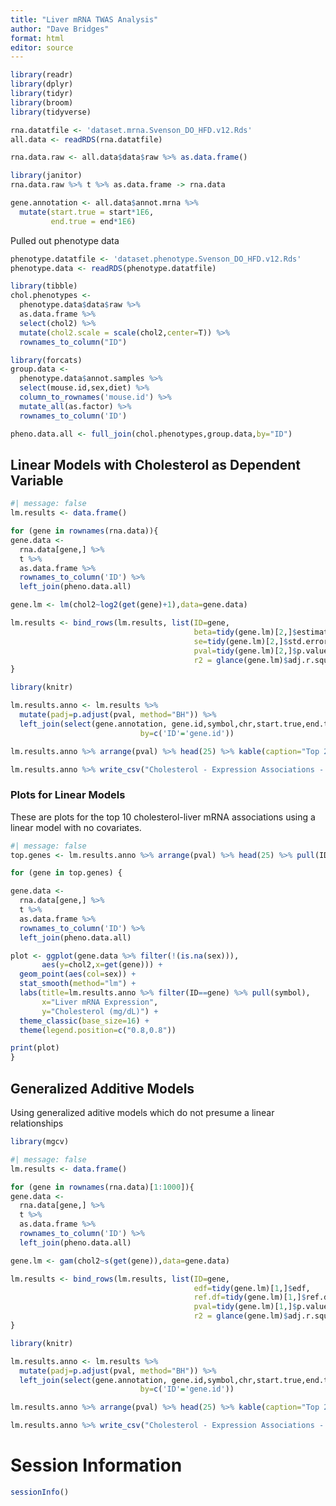 ```yaml
---
title: "Liver mRNA TWAS Analysis"
author: "Dave Bridges"
format: html
editor: source
---
```


```r
library(readr)
library(dplyr)
library(tidyr)
library(broom)
library(tidyverse)

rna.datatfile <- 'dataset.mrna.Svenson_DO_HFD.v12.Rds'
all.data <- readRDS(rna.datatfile)

rna.data.raw <- all.data$data$raw %>% as.data.frame()

library(janitor)
rna.data.raw %>% t %>% as.data.frame -> rna.data

gene.annotation <- all.data$annot.mrna %>%
  mutate(start.true = start*1E6,
         end.true = end*1E6)
```

Pulled out phenotype data

```r
phenotype.datatfile <- 'dataset.phenotype.Svenson_DO_HFD.v12.Rds'
phenotype.data <- readRDS(phenotype.datatfile)

library(tibble)
chol.phenotypes <- 
  phenotype.data$data$raw %>% 
  as.data.frame %>%
  select(chol2) %>%
  mutate(chol2.scale = scale(chol2,center=T)) %>%
  rownames_to_column("ID")

library(forcats)
group.data <- 
  phenotype.data$annot.samples %>%
  select(mouse.id,sex,diet) %>% 
  column_to_rownames('mouse.id') %>% 
  mutate_all(as.factor) %>%
  rownames_to_column('ID')

pheno.data.all <- full_join(chol.phenotypes,group.data,by="ID")
```

## Linear Models with Cholesterol as Dependent Variable

```r
#| message: false
lm.results <- data.frame()

for (gene in rownames(rna.data)){
gene.data <- 
  rna.data[gene,] %>% 
  t %>% 
  as.data.frame %>% 
  rownames_to_column('ID') %>% 
  left_join(pheno.data.all)

gene.lm <- lm(chol2~log2(get(gene)+1),data=gene.data)

lm.results <- bind_rows(lm.results, list(ID=gene, 
                                         beta=tidy(gene.lm)[2,]$estimate,
                                         se=tidy(gene.lm)[2,]$std.error,
                                         pval=tidy(gene.lm)[2,]$p.value,
                                         r2 = glance(gene.lm)$adj.r.squared))
}

library(knitr)

lm.results.anno <- lm.results %>%
  mutate(padj=p.adjust(pval, method="BH")) %>%  
  left_join(select(gene.annotation, gene.id,symbol,chr,start.true,end.true),
                             by=c('ID'='gene.id'))

lm.results.anno %>% arrange(pval) %>% head(25) %>% kable(caption="Top 25 associations using linear models, no covariates")

lm.results.anno %>% write_csv("Cholesterol - Expression Associations - Linear Model.csv")
```

### Plots for Linear Models

These are plots for the top 10 cholesterol-liver mRNA associations using a linear model with no covariates.

```r
#| message: false
top.genes <- lm.results.anno %>% arrange(pval) %>% head(25) %>% pull(ID)

for (gene in top.genes) {

gene.data <- 
  rna.data[gene,] %>% 
  t %>% 
  as.data.frame %>% 
  rownames_to_column('ID') %>% 
  left_join(pheno.data.all)

plot <- ggplot(gene.data %>% filter(!(is.na(sex))),
       aes(y=chol2,x=get(gene))) +
  geom_point(aes(col=sex)) +
  stat_smooth(method="lm") +
  labs(title=lm.results.anno %>% filter(ID==gene) %>% pull(symbol),
       x="Liver mRNA Expression",
       y="Cholesterol (mg/dL)") +
  theme_classic(base_size=16) +
  theme(legend.position=c("0.8,0.8"))

print(plot)
}
```

## Generalized Additive Models

Using generalized aditive models which do not presume a linear relationships

```r
library(mgcv)

#| message: false
lm.results <- data.frame()

for (gene in rownames(rna.data)[1:1000]){
gene.data <- 
  rna.data[gene,] %>% 
  t %>% 
  as.data.frame %>% 
  rownames_to_column('ID') %>% 
  left_join(pheno.data.all)

gene.lm <- gam(chol2~s(get(gene)),data=gene.data)

lm.results <- bind_rows(lm.results, list(ID=gene, 
                                         edf=tidy(gene.lm)[1,]$edf,
                                         ref.df=tidy(gene.lm)[1,]$ref.df,
                                         pval=tidy(gene.lm)[1,]$p.value,
                                         r2 = glance(gene.lm)$adj.r.squared))
}

library(knitr)

lm.results.anno <- lm.results %>%
  mutate(padj=p.adjust(pval, method="BH")) %>%  
  left_join(select(gene.annotation, gene.id,symbol,chr,start.true,end.true),
                             by=c('ID'='gene.id'))

lm.results.anno %>% arrange(pval) %>% head(25) %>% kable(caption="Top 25 associations using a nonlinar generalized additive model, no covariates")

lm.results.anno %>% write_csv("Cholesterol - Expression Associations - GAM Model.csv")
```

# Session Information

```r
sessionInfo()
```

